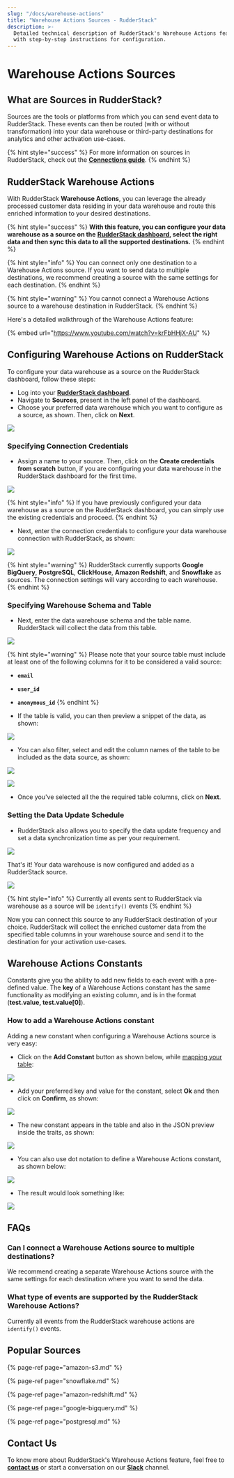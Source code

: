 ```yaml
---
slug: "/docs/warehouse-actions"
title: "Warehouse Actions Sources - RudderStack"
description: >-
  Detailed technical description of RudderStack's Warehouse Actions feature,
  with step-by-step instructions for configuration.
---
```


# Warehouse Actions Sources

## What are Sources in RudderStack?

Sources are the tools or platforms from which you can send event data to RudderStack. These events can then be routed \(with or without transformation\) into your data warehouse or third-party destinations for analytics and other activation use-cases.

{% hint style="success" %}
For more information on sources in RudderStack, check out the [**Connections guide**](https://docs.rudderstack.com/connections).
{% endhint %}

## RudderStack Warehouse Actions

With RudderStack **Warehouse Actions**, you can leverage the already processed customer data residing in your data warehouse and route this enriched information to your desired destinations.

{% hint style="success" %}
**With this feature, you can configure your data warehouse as a source on the** [**RudderStack dashboard**](https://app.rudderlabs.com/signup?type=freetrial)**, select the right data and then sync this data to all the supported destinations.**
{% endhint %}

{% hint style="info" %}
You can connect only one destination to a Warehouse Actions source. If you want to send data to multiple destinations, we recommend creating a source with the same settings for each destination.
{% endhint %}

{% hint style="warning" %}
You cannot connect a Warehouse Actions source to a warehouse destination in RudderStack.
{% endhint %}

Here's a detailed walkthrough of the Warehouse Actions feature:

{% embed url="https://www.youtube.com/watch?v=krFbHHjX-AU" %}

## Configuring Warehouse Actions on RudderStack

To configure your data warehouse as a source on the RudderStack dashboard, follow these steps:

- Log into your [**RudderStack dashboard**](https://app.rudderlabs.com/signup?type=freetrial).
- Navigate to **Sources**, present in the left panel of the dashboard.
- Choose your preferred data warehouse which you want to configure as a source, as shown. Then, click on **Next**.

![](../.gitbook/assets/1%20%288%29.png)

### Specifying Connection Credentials

- Assign a name to your source. Then, click on the **Create credentials from scratch** button, if you are configuring your data warehouse in the RudderStack dashboard for the first time.

![](../.gitbook/assets/2%20%281%29%20%281%29.png)

{% hint style="info" %}
If you have previously configured your data warehouse as a source on the RudderStack dashboard, you can simply use the existing credentials and proceed.
{% endhint %}

- Next, enter the connection credentials to configure your data warehouse connection with RudderStack, as shown:

![](../.gitbook/assets/screen-shot-2020-12-08-at-9.37.06-pm.png)

{% hint style="warning" %}
RudderStack currently supports **Google BigQuery**, **PostgreSQL**, **ClickHouse**, **Amazon Redshift**, and **Snowflake** as sources. The connection settings will vary according to each warehouse.
{% endhint %}

### Specifying Warehouse Schema and Table

- Next, enter the data warehouse schema and the table name. RudderStack will collect the data from this table.

![](../.gitbook/assets/4%20%287%29.png)

{% hint style="warning" %}
Please note that your source table must include at least one of the following columns for it to be considered a valid source:

- **`email`**
- **`user_id`**
- **`anonymous_id`**
  {% endhint %}

- If the table is valid, you can then preview a snippet of the data, as shown:

![](../.gitbook/assets/5.png)

- You can also filter, select and edit the column names of the table to be included as the data source, as shown:

![](../.gitbook/assets/6%20%286%29.png)

![](../.gitbook/assets/7%20%282%29%20%281%29.png)

- Once you've selected all the the required table columns, click on **Next**.

### Setting the Data Update Schedule

- RudderStack also allows you to specify the data update frequency and set a data synchronization time as per your requirement.

![](../.gitbook/assets/8.png)

That's it! Your data warehouse is now configured and added as a RudderStack source.

![](../.gitbook/assets/9.png)

{% hint style="info" %}
Currently all events sent to RudderStack via warehouse as a source will be `identify()` events
{% endhint %}

Now you can connect this source to any RudderStack destination of your choice. RudderStack will collect the enriched customer data from the specified table columns in your warehouse source and send it to the destination for your activation use-cases.

## Warehouse Actions Constants

Constants give you the ability to add new fields to each event with a pre-defined value. The **key** of a Warehouse Actions constant has the same functionality as modifying an existing column, and is in the format \(**test.value, test.value\[0\]**\).

### How to add a Warehouse Actions constant

Adding a new constant when configuring a Warehouse Actions source is very easy:

- Click on the **Add Constant** button as shown below, while [mapping your table](https://docs.rudderstack.com/warehouse-actions#specifying-warehouse-schema-and-table):

![](../.gitbook/assets/image%20%2877%29.png)

- Add your preferred key and value for the constant, select **Ok** and then click on **Confirm**, as shown:

![](../.gitbook/assets/image%20%2876%29.png)

- The new constant appears in the table and also in the JSON preview inside the traits, as shown:

![](../.gitbook/assets/screenshot_2021-03-18_at_3.51.11_pm.png)

- You can also use dot notation to define a Warehouse Actions constant, as shown below:

![](../.gitbook/assets/screenshot_2021-03-18_at_3.52.00_pm.png)

- The result would look something like:

![](../.gitbook/assets/screenshot_2021-03-18_at_3.52.26_pm.png)

## FAQs

### Can I connect a Warehouse Actions source to multiple destinations?

We recommend creating a separate Warehouse Actions source with the same settings for each destination where you want to send the data.

### What type of events are supported by the RudderStack Warehouse Actions?

Currently all events from the RudderStack warehouse actions are `identify()` events.

## Popular Sources

{% page-ref page="amazon-s3.md" %}

{% page-ref page="snowflake.md" %}

{% page-ref page="amazon-redshift.md" %}

{% page-ref page="google-bigquery.md" %}

{% page-ref page="postgresql.md" %}

## Contact Us

To know more about RudderStack's Warehouse Actions feature, feel free to [**contact us**](mailto:%20docs@rudderstack.com) or start a conversation on our [**Slack**](https://resources.rudderstack.com/join-rudderstack-slack) channel.

